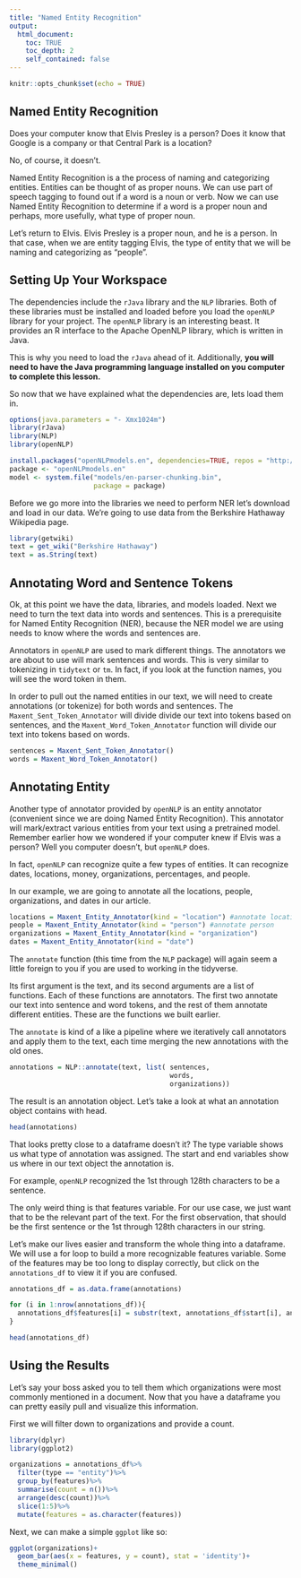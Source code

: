 ```yaml
---
title: "Named Entity Recognition"
output:
  html_document:
    toc: TRUE
    toc_depth: 2
    self_contained: false
---
```


```r
knitr::opts_chunk$set(echo = TRUE)
```

## Named Entity Recognition 

Does your computer know that Elvis Presley is a person? Does it know that Google is a company or that Central Park is a location? 

No, of course, it doesn't. 

Named Entity Recognition is a the process of naming and categorizing entities. Entities can be thought of as proper nouns. We can use part of speech tagging to found out if a word is a noun or verb. Now we can use Named Entity Recognition to determine if a word is a proper noun and perhaps, more usefully, what type of proper noun. 

Let's return to Elvis. Elvis Presley is a proper noun, and he is a person. In that case, when we are entity tagging Elvis, the type of entity that we will be naming and categorizing as "people".  

## Setting Up Your Workspace

The dependencies include the `rJava` library and the `NLP` libraries. Both of these libraries must be installed and loaded before you load the `openNLP` library for your project. The `openNLP` library is an interesting beast. It provides an R interface to the Apache OpenNLP library, which is written in Java. 

This is why you need to load the `rJava` ahead of it. Additionally, **you will need to have the Java programming language installed on you computer to complete this lesson.** 

So now that we have explained what the dependencies are, lets load them in.

```r

options(java.parameters = "- Xmx1024m")
library(rJava)
library(NLP)
library(openNLP)

install.packages("openNLPmodels.en", dependencies=TRUE, repos = "http://datacube.wu.ac.at/")
package <- "openNLPmodels.en"
model <- system.file("models/en-parser-chunking.bin",
                     package = package)
```

Before we go more into the libraries we need to perform NER let's download and load in our data. We're going to use data from the Berkshire Hathaway Wikipedia page. 

```r

library(getwiki)
text = get_wiki("Berkshire Hathaway") 
text = as.String(text)

```

## Annotating Word and Sentence Tokens

Ok, at this point we have the data, libraries, and models loaded. Next we need to turn the text data into words and sentences. This is a prerequisite for Named Entity Recognition (NER), because the NER model we are using needs to know where the words and sentences are. 

Annotators in `openNLP` are used to mark different things. The annotators we are about to use will mark sentences and words. This is very similar to tokenizing in `tidytext` or  `tm`. In fact, if you look at the function names, you will see the word token in them. 

In order to pull out the named entities in our text, we will need to create annotations (or tokenize) for both words and sentences. The `Maxent_Sent_Token_Annotator` will divide divide our text into tokens based on sentences, and the `Maxent_Word_Token_Annotator` function will divide our text into tokens based on words. 

```r
sentences = Maxent_Sent_Token_Annotator()
words = Maxent_Word_Token_Annotator()
```

## Annotating Entity

Another type of annotator provided by `openNLP` is an entity annotator (convenient since we are doing Named Entity Recognition). This annotator will mark/extract various entities from your text using a pretrained model. Remember earlier how we wondered if your computer knew if Elvis was a person? Well you computer doesn't, but `openNLP` does. 

In fact, `openNLP` can recognize quite a few types of entities. It can recognize dates, locations, money, organizations, percentages, and people.

In our example, we are going to annotate all the locations, people, organizations, and dates in our article.

```r
locations = Maxent_Entity_Annotator(kind = "location") #annotate location
people = Maxent_Entity_Annotator(kind = "person") #annotate person
organizations = Maxent_Entity_Annotator(kind = "organization")
dates = Maxent_Entity_Annotator(kind = "date")
```

The `annotate` function (this time from the `NLP` package) will again seem a little foreign to you if you are used to working in the tidyverse. 

Its first argument is the text, and its second arguments are a list of functions. Each of these functions are annotators. The first two annotate our text into sentence and word tokens, and the rest of them annotate different entities. These are the functions we built earlier.

The `annotate` is kind of a like a pipeline where we iteratively call annotators and apply them to the text, each time merging the new annotations with the old ones.

```r
annotations = NLP::annotate(text, list( sentences, 
                                        words, 
                                        organizations))

```

The result is an annotation object. Let's take a look at what an annotation object contains with head. 

```r

head(annotations)

```

That looks pretty close to a dataframe doesn't it? The type variable shows us what type of annotation was assigned. The start and end variables show us where in our text object the annotation is. 

For example, `openNLP` recognized the 1st through 128th characters to be a sentence. 

The only weird thing is that features variable. For our use case, we just want that to be the relevant part of the text. For the first observation, that should be the first sentence or the 1st through 128th characters in our string.

Let's make our lives easier and transform the whole thing into a dataframe. We will use a for loop to build a more recognizable features variable. Some of the features may be too long to display correctly, but click on the `annotations_df` to view it if you are confused.   

```r

annotations_df = as.data.frame(annotations)

for (i in 1:nrow(annotations_df)){
  annotations_df$features[i] = substr(text, annotations_df$start[i], annotations_df$end[i])
}

head(annotations_df)

```

## Using the Results

Let's say your boss asked you to tell them which organizations were most commonly mentioned in a document. Now that you have a dataframe you can pretty easily pull and visualize this information.

First we will filter down to organizations and provide a count.

```r

library(dplyr)
library(ggplot2)

organizations = annotations_df%>%
  filter(type == "entity")%>%
  group_by(features)%>%
  summarise(count = n())%>%
  arrange(desc(count))%>%
  slice(1:5)%>%
  mutate(features = as.character(features))

```

Next, we can make a simple `ggplot` like so:

```r

ggplot(organizations)+
  geom_bar(aes(x = features, y = count), stat = 'identity')+
  theme_minimal()

```